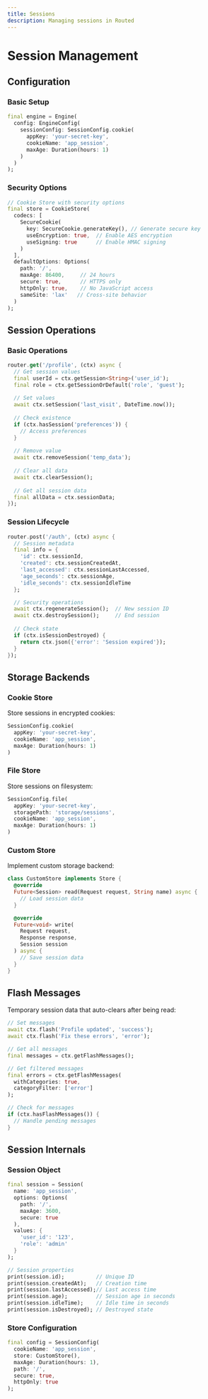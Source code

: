```yaml
---
title: Sessions
description: Managing sessions in Routed
---
```


# Session Management

## Configuration

### Basic Setup
```dart
final engine = Engine(
  config: EngineConfig(
    sessionConfig: SessionConfig.cookie(
      appKey: 'your-secret-key',
      cookieName: 'app_session', 
      maxAge: Duration(hours: 1)
    )
  )
);
```

### Security Options
```dart
// Cookie Store with security options
final store = CookieStore(
  codecs: [
    SecureCookie(
      key: SecureCookie.generateKey(), // Generate secure key
      useEncryption: true,  // Enable AES encryption
      useSigning: true      // Enable HMAC signing
    )
  ],
  defaultOptions: Options(
    path: '/',
    maxAge: 86400,     // 24 hours
    secure: true,      // HTTPS only
    httpOnly: true,    // No JavaScript access
    sameSite: 'lax'   // Cross-site behavior
  )
);
```

## Session Operations

### Basic Operations
```dart
router.get('/profile', (ctx) async {
  // Get session values
  final userId = ctx.getSession<String>('user_id');
  final role = ctx.getSessionOrDefault('role', 'guest');
  
  // Set values
  await ctx.setSession('last_visit', DateTime.now());
  
  // Check existence
  if (ctx.hasSession('preferences')) {
    // Access preferences
  }
  
  // Remove value
  await ctx.removeSession('temp_data');
  
  // Clear all data
  await ctx.clearSession();
  
  // Get all session data
  final allData = ctx.sessionData;
});
```

### Session Lifecycle
```dart
router.post('/auth', (ctx) async {
  // Session metadata
  final info = {
    'id': ctx.sessionId,
    'created': ctx.sessionCreatedAt,
    'last_accessed': ctx.sessionLastAccessed,
    'age_seconds': ctx.sessionAge,
    'idle_seconds': ctx.sessionIdleTime
  };

  // Security operations
  await ctx.regenerateSession();  // New session ID
  await ctx.destroySession();     // End session
  
  // Check state
  if (ctx.isSessionDestroyed) {
    return ctx.json({'error': 'Session expired'});
  }
});
```

## Storage Backends

### Cookie Store
Store sessions in encrypted cookies:
```dart
SessionConfig.cookie(
  appKey: 'your-secret-key',
  cookieName: 'app_session',
  maxAge: Duration(hours: 1)
)
```

### File Store
Store sessions on filesystem:
```dart
SessionConfig.file(
  appKey: 'your-secret-key',
  storagePath: 'storage/sessions',
  cookieName: 'app_session',
  maxAge: Duration(hours: 1)
)
```

### Custom Store
Implement custom storage backend:
```dart
class CustomStore implements Store {
  @override
  Future<Session> read(Request request, String name) async {
    // Load session data
  }

  @override
  Future<void> write(
    Request request, 
    Response response, 
    Session session
  ) async {
    // Save session data
  }
}
```

## Flash Messages

Temporary session data that auto-clears after being read:

```dart
// Set messages
await ctx.flash('Profile updated', 'success');
await ctx.flash('Fix these errors', 'error');

// Get all messages
final messages = ctx.getFlashMessages();

// Get filtered messages
final errors = ctx.getFlashMessages(
  withCategories: true,
  categoryFilter: ['error']
);

// Check for messages
if (ctx.hasFlashMessages()) {
  // Handle pending messages
}
```

## Session Internals

### Session Object
```dart
final session = Session(
  name: 'app_session',
  options: Options(
    path: '/',
    maxAge: 3600,
    secure: true
  ),
  values: {
    'user_id': '123',
    'role': 'admin'
  }
);

// Session properties
print(session.id);          // Unique ID
print(session.createdAt);   // Creation time
print(session.lastAccessed);// Last access time
print(session.age);         // Session age in seconds
print(session.idleTime);    // Idle time in seconds
print(session.isDestroyed); // Destroyed state
```

### Store Configuration
```dart
final config = SessionConfig(
  cookieName: 'app_session',
  store: CustomStore(),
  maxAge: Duration(hours: 1),
  path: '/',
  secure: true,
  httpOnly: true
);
```
